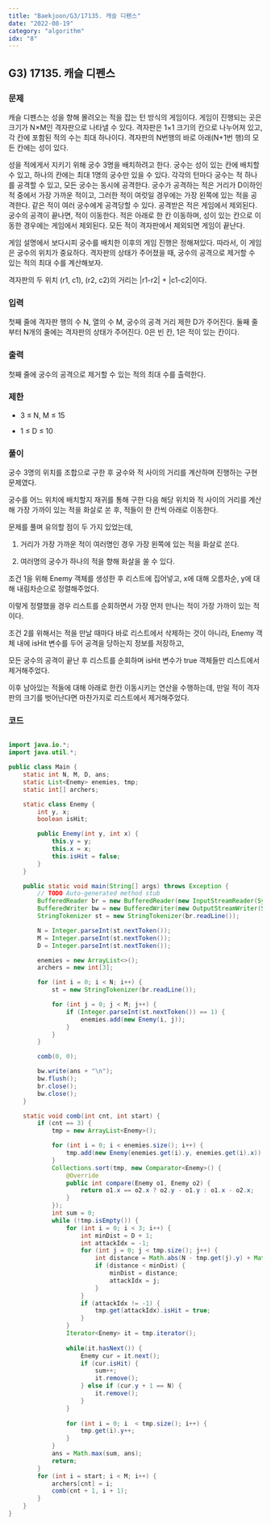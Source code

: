```yaml
---
title: "Baekjoon/G3/17135. 캐슬 디펜스"
date: "2022-08-19"
category: "algorithm"
idx: "8"
---
```


## G3) 17135. 캐슬 디펜스

### 문제

캐슬 디펜스는 성을 향해 몰려오는 적을 잡는 턴 방식의 게임이다. 게임이 진행되는 곳은 크기가 N×M인 격자판으로 나타낼 수 있다. 격자판은 1×1 크기의 칸으로 나누어져 있고, 각 칸에 포함된 적의 수는 최대 하나이다. 격자판의 N번행의 바로 아래(N+1번 행)의 모든 칸에는 성이 있다.

성을 적에게서 지키기 위해 궁수 3명을 배치하려고 한다. 궁수는 성이 있는 칸에 배치할 수 있고, 하나의 칸에는 최대 1명의 궁수만 있을 수 있다. 각각의 턴마다 궁수는 적 하나를 공격할 수 있고, 모든 궁수는 동시에 공격한다. 궁수가 공격하는 적은 거리가 D이하인 적 중에서 가장 가까운 적이고, 그러한 적이 여럿일 경우에는 가장 왼쪽에 있는 적을 공격한다. 같은 적이 여러 궁수에게 공격당할 수 있다. 공격받은 적은 게임에서 제외된다. 궁수의 공격이 끝나면, 적이 이동한다. 적은 아래로 한 칸 이동하며, 성이 있는 칸으로 이동한 경우에는 게임에서 제외된다. 모든 적이 격자판에서 제외되면 게임이 끝난다. 

게임 설명에서 보다시피 궁수를 배치한 이후의 게임 진행은 정해져있다. 따라서, 이 게임은 궁수의 위치가 중요하다. 격자판의 상태가 주어졌을 때, 궁수의 공격으로 제거할 수 있는 적의 최대 수를 계산해보자.

격자판의 두 위치 (r1, c1), (r2, c2)의 거리는 |r1-r2| + |c1-c2|이다.

### 입력

첫째 줄에 격자판 행의 수 N, 열의 수 M, 궁수의 공격 거리 제한 D가 주어진다. 둘째 줄부터 N개의 줄에는 격자판의 상태가 주어진다. 0은 빈 칸, 1은 적이 있는 칸이다.

### 출력

첫째 줄에 궁수의 공격으로 제거할 수 있는 적의 최대 수를 출력한다.

### 제한

- 3 ≤ N, M ≤ 15

- 1 ≤ D ≤ 10

### 풀이

궁수 3명의 위치를 조합으로 구한 후 궁수와 적 사이의 거리를 계산하며 진행하는 구현 문제였다.

궁수를 어느 위치에 배치할지 재귀를 통해 구한 다음 해당 위치와 적 사이의 거리를 계산해 가장 가까이 있는 적을 화살로 쏜 후, 적들이 한 칸씩 아래로 이동한다.

문제를 풀며 유의할 점이 두 가지 있었는데,

1. 거리가 가장 가까운 적이 여러명인 경우 가장 왼쪽에 있는 적을 화살로 쏜다.

2. 여러명의 궁수가 하나의 적을 향해 화살을 쏠 수 있다.

조건 1을 위해 Enemy 객체를 생성한 후 리스트에 집어넣고, x에 대해 오름차순, y에 대해 내림차순으로 정렬해주었다.

이렇게 정렬했을 경우 리스트를 순회하면서 가장 먼저 만나는 적이 가장 가까이 있는 적이다.

조건 2를 위해서는 적을 만날 때마다 바로 리스트에서 삭제하는 것이 아니라, Enemy 객체 내에 isHit 변수를 두어 공격을 당하는지 정보를 저장하고,

모든 궁수의 공격이 끝난 후 리스트를 순회하며 isHit 변수가 true 객체들만 리스트에서 제거해주었다.

이후 남아있는 적들에 대해 아래로 한칸 이동시키는 연산을 수행하는데, 만일 적이 격자판의 크기를 벗어난다면 마찬가지로 리스트에서 제거해주었다.

### 코드

```java

import java.io.*;
import java.util.*;

public class Main {
	static int N, M, D, ans;
	static List<Enemy> enemies, tmp;
	static int[] archers;

	static class Enemy {
		int y, x;
		boolean isHit;

		public Enemy(int y, int x) {
			this.y = y;
			this.x = x;
			this.isHit = false;
		}
	}

	public static void main(String[] args) throws Exception {
		// TODO Auto-generated method stub
		BufferedReader br = new BufferedReader(new InputStreamReader(System.in));
		BufferedWriter bw = new BufferedWriter(new OutputStreamWriter(System.out));
		StringTokenizer st = new StringTokenizer(br.readLine());

		N = Integer.parseInt(st.nextToken());
		M = Integer.parseInt(st.nextToken());
		D = Integer.parseInt(st.nextToken());

		enemies = new ArrayList<>();
		archers = new int[3];

		for (int i = 0; i < N; i++) {
			st = new StringTokenizer(br.readLine());

			for (int j = 0; j < M; j++) {
				if (Integer.parseInt(st.nextToken()) == 1) {
					enemies.add(new Enemy(i, j));
				}
			}
		}

		comb(0, 0);

		bw.write(ans + "\n");
		bw.flush();
		br.close();
		bw.close();
	}

	static void comb(int cnt, int start) {
		if (cnt == 3) {
			tmp = new ArrayList<Enemy>();

			for (int i = 0; i < enemies.size(); i++) {
				tmp.add(new Enemy(enemies.get(i).y, enemies.get(i).x));
			}
			Collections.sort(tmp, new Comparator<Enemy>() {
				@Override
				public int compare(Enemy o1, Enemy o2) {
					return o1.x == o2.x ? o2.y - o1.y : o1.x - o2.x;
				}
			});
			int sum = 0;
			while (!tmp.isEmpty()) {
				for (int i = 0; i < 3; i++) {
					int minDist = D + 1;
					int attackIdx = -1;
					for (int j = 0; j < tmp.size(); j++) {
						int distance = Math.abs(N - tmp.get(j).y) + Math.abs(archers[i] - tmp.get(j).x);
						if (distance < minDist) {
							minDist = distance;
							attackIdx = j;
						}
					}
					if (attackIdx != -1) {
						tmp.get(attackIdx).isHit = true;
					}
				}
				Iterator<Enemy> it = tmp.iterator();
				
				while(it.hasNext()) {
					Enemy cur = it.next();
					if (cur.isHit) {
						sum++;
						it.remove();
					} else if (cur.y + 1 == N) {
						it.remove();
					}
				}
				
				for (int i = 0; i  < tmp.size(); i++) {
					tmp.get(i).y++;
				}
			}
			ans = Math.max(sum, ans);
			return;
		}
		for (int i = start; i < M; i++) {
			archers[cnt] = i;
			comb(cnt + 1, i + 1);
		}
	}
}
```